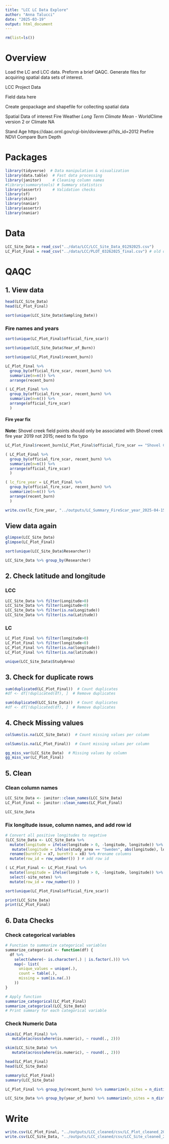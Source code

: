 ```yaml
---
title: "LCC LC Data Explore"
author: "Anna Talucci"
date: "2025-03-19"
output: html_document
---
```



```r
rm(list=ls())
```

# Overview

Load the LC and LCC data. Preform a brief QAQC. Generate files for acquiring spatial data sets of interest.


LCC Project Data

Field data here 

Create geopackage and shapefile for collecting spatial data

Spatial Data of interest
Fire Weather*
Long Term Climate Mean* - WorldClime version 2 or Climate NA

Stand Age https://daac.ornl.gov/cgi-bin/dsviewer.pl?ds_id=2012
Prefire NDVI
Compare Burn Depth



# Packages
```r
library(tidyverse)  # Data manipulation & visualization
library(data.table)  # Fast data processing
library(janitor)     # Cleaning column names
#library(summarytools) # Summary statistics
library(assertr)     # Validation checks
library(sf)
library(skimr)
library(naniar)
library(assertr)
library(naniar)
```

# Data

```r
LCC_Site_Data = read_csv("../data/LCC/LCC_Site_Data_01292025.csv")
LC_Plot_Final = read_csv("../data/LCC/PLOT_03262025_final.csv") # old data LC_Plot_Final_01292025.csv
```


# QAQC

## 1. View data

```r
head(LCC_Site_Data)
head(LC_Plot_Final)
```

```r
sort(unique(LCC_Site_Data$Sampling_Date))
```

### Fire names and years

```r
sort(unique(LC_Plot_Final$official_fire_scar))
```
```r
sort(unique(LCC_Site_Data$Year_of_Burn))
``` 

```r
sort(unique(LC_Plot_Final$recent_burn))
```
```r
LC_Plot_Final %>% 
  group_by(official_fire_scar, recent_burn) %>%
  summarize(n=n()) %>%
  arrange(recent_burn) 

```

```r
( LC_Plot_Final %>% 
  group_by(official_fire_scar, recent_burn) %>%
  summarize(n=n()) %>%
  arrange(official_fire_scar) 
  )
```


#### Fire year fix
**Note:**
Shovel creek field points should only be associated with Shovel creek fire year 2019 not 2015; need to fix typo

```r
LC_Plot_Final$recent_burn[LC_Plot_Final$official_fire_scar == "Shovel Creek"] <- 2019
```

```r
( LC_Plot_Final %>% 
  group_by(official_fire_scar, recent_burn) %>%
  summarize(n=n()) %>%
  arrange(official_fire_scar) 
  )
```
```r
( lc_fire_year = LC_Plot_Final %>% 
  group_by(official_fire_scar, recent_burn) %>%
  summarize(n=n()) %>%
  arrange(recent_burn) 
  )
```

```r
write.csv(lc_fire_year, "../outputs/LC_Summary_FireScar_year_2025-04-15.csv", row.names = FALSE)
```

## View data again

```r
glimpse(LCC_Site_Data)
glimpse(LC_Plot_Final)
```


```r
sort(unique(LCC_Site_Data$Researcher))
```

```r
LCC_Site_Data %>% group_by(Researcher)
```

## 2. Check latitude and longitude

### LCC

```r
LCC_Site_Data %>% filter(Longitude>0)
LCC_Site_Data %>% filter(Longitude<0)
LCC_Site_Data %>% filter(is.na(Longitude))
LCC_Site_Data %>% filter(is.na(Latitude))
```

### LC

```r
LC_Plot_Final %>% filter(longitude>0)
LC_Plot_Final %>% filter(longitude<0)
LC_Plot_Final %>% filter(is.na(longitude))
LC_Plot_Final %>% filter(is.na(latitude))
```

```r
unique(LCC_Site_Data$StudyArea) 
```

## 3. Check for duplicate rows

```r
sum(duplicated(LC_Plot_Final))  # Count duplicates
#df <- df[!duplicated(df), ]  # Remove duplicates
```

```r
sum(duplicated(LCC_Site_Data))  # Count duplicates
#df <- df[!duplicated(df), ]  # Remove duplicates
```

## 4. Check Missing values

```r
colSums(is.na(LCC_Site_Data))  # Count missing values per column
```

```r
colSums(is.na(LC_Plot_Final))  # Count missing values per column
```

```r
gg_miss_var(LCC_Site_Data)  # Missing values by column
gg_miss_var(LC_Plot_Final) 
```


## 5. Clean

### Clean column names 

```r
LCC_Site_Data <- janitor::clean_names(LCC_Site_Data)
LC_Plot_Final <- janitor::clean_names(LC_Plot_Final)
```

```r
LCC_Site_Data
```

### Fix longitude issue, column names, and add row id

```r
# Convert all positive longitudes to negative
(LCC_Site_Data <- LCC_Site_Data %>%
  mutate(longitude = ifelse(longitude > 0, -longitude, longitude)) %>%
   mutate(longitude = ifelse(study_area == "Sweden", abs(longitude), longitude)) %>%
  rename(burnYr2 = x7, burnYr3 = x8) %>% #rename columns
  mutate(row_id = row_number()) ) # add row id
```



```r
( LC_Plot_Final <- LC_Plot_Final %>%
  mutate(longitude = ifelse(longitude > 0, -longitude, longitude)) %>% 
  select(-site_notes) %>% 
  mutate(row_id = row_number()) )
```
```r
sort(unique(LC_Plot_Final$official_fire_scar))
```

```r
print(LCC_Site_Data)
print(LC_Plot_Final)
```


## 6. Data Checks

### Check categorical variables

```r
# Function to summarize categorical variables
summarize_categorical <- function(df) {
  df %>%
    select(where(~ is.character(.) | is.factor(.))) %>%
    map(~ list(
      unique_values = unique(.),
      count = table(.),
      missing = sum(is.na(.))
    ))
}

# Apply function
summarize_categorical(LC_Plot_Final)
summarize_categorical(LCC_Site_Data)
# Print summary for each categorical variable


```

### Check Numeric Data 

```r
skim(LC_Plot_Final) %>%
   mutate(across(where(is.numeric), ~ round(., 2)))
```

```r
skim(LCC_Site_Data) %>%
   mutate(across(where(is.numeric), ~ round(., 2)))
```



```r
head(LC_Plot_Final)
head(LCC_Site_Data)
```

```r
summary(LC_Plot_Final)
summary(LCC_Site_Data)
```


```r
LC_Plot_Final %>% group_by(recent_burn) %>% summarize(n_sites = n_distinct(unique_site_id))
```

```r
LCC_Site_Data %>% group_by(year_of_burn) %>% summarize(n_sites = n_distinct(site))
```

# Write

```r
write.csv(LC_Plot_Final, "../outputs/LCC_cleaned/csv/LC_Plot_cleaned_2025-04-16.csv")
write.csv(LCC_Site_Data, "../outputs/LCC_cleaned/csv/LCC_Site_cleaned_2025-04-16.csv")
```